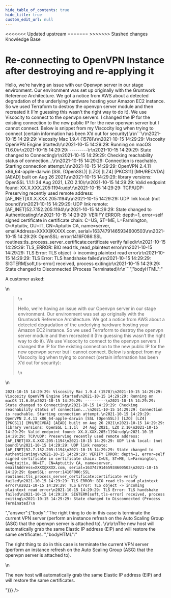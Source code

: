 ```yaml
---
hide_table_of_contents: true
hide_title: true
custom_edit_url: null
---
```



<head>
<<<<<<< Updated upstream
  <link rel="canonical" href="https://github.com/tnn-tnn-tnn-tnn-tnn-gruntwork-io/knowledge-base/discussions/38" />
=======
  <link rel="canonical" href="https://github.com/tnn-gruntwork-io/knowledge-base/discussions/38" />
>>>>>>> Stashed changes
</head>

<CenterLayout>
<span className="searchCategory">Knowledge Base</span>
<h1>Re-connecting to OpenVPN Instance after destroying and re-applying it</h1>
<GitHub discussion={{"id":"D_kwDOF8slf84AN3Mi","number":38,"author":{"login":"zackproser"},"title":"Re-connecting to OpenVPN Instance after destroying and re-applying it","body":"A customer asked: \r\n> Hello, we’re having an issue with our Openvpn server in our stage environment. Our environment was set up originally with the Gruntwork Reference Architecture.  We got a notice from AWS about a detected degradation of the underlying hardware hosting your Amazon EC2 instance. So we used Terraform to destroy the openvpn server module and then recreated it (I’m guessing this wasn’t the right way to do it). We use Viscocity to connect to the openvpn servers. I changed the IP for the existing connection to the new public IP for the new openvpn server but I cannot connect. Below is snippet from  my Viscocity log when trying to connect (certain information has been X’d out for security):\r\n```\r\n2021-10-15 14:29:29: Viscosity Mac 1.9.4 (1578)\r\n2021-10-15 14:29:29: Viscosity OpenVPN Engine Started\r\n2021-10-15 14:29:29: Running on macOS 11.6.0\r\n2021-10-15 14:29:29: ---------\r\n2021-10-15 14:29:29: State changed to Connecting\r\n2021-10-15 14:29:29: Checking reachability status of connection...\r\n2021-10-15 14:29:29: Connection is reachable. Starting connection attempt.\r\n2021-10-15 14:29:29: OpenVPN 2.4.11 x86_64-apple-darwin [SSL (OpenSSL)] [LZO] [LZ4] [PKCS11] [MH/RECVDA] [AEAD] built on Aug 26 2021\r\n2021-10-15 14:29:29: library versions: OpenSSL 1.1.1l  24 Aug 2021, LZO 2.10\r\n2021-10-15 14:29:29: Valid endpoint found: XX.X.XXX.205:1194:udp\r\n2021-10-15 14:29:29: TCP/UDP: Preserving recently used remote address: [AF_INET]XX.X.XXX.205:1194\r\n2021-10-15 14:29:29: UDP link local: (not bound)\r\n2021-10-15 14:29:29: UDP link remote: [AF_INET]52.7.152.205:1194\r\n2021-10-15 14:29:29: State changed to Authenticating\r\n2021-10-15 14:29:29: VERIFY ERROR: depth=1, error=self signed certificate in certificate chain: C=US, ST=ME, L=Farmington, O=Aptuitiv, OU=IT, CN=Aptuitiv CA, name=server, emailAddress=XXXX@XXXX.com, serial=16374791465934600503\r\n2021-10-15 14:29:29: OpenSSL: error:1416F086:SSL routines:tls_process_server_certificate:certificate verify failed\r\n2021-10-15 14:29:29: TLS_ERROR: BIO read tls_read_plaintext error\r\n2021-10-15 14:29:29: TLS Error: TLS object -> incoming plaintext read error\r\n2021-10-15 14:29:29: TLS Error: TLS handshake failed\r\n2021-10-15 14:29:29: SIGTERM[soft,tls-error] received, process exiting\r\n2021-10-15 14:29:29: State changed to Disconnected (Process Terminated)\r\n```","bodyHTML":"<p dir=\"auto\">A customer asked:</p>\n<blockquote>\n<p dir=\"auto\">Hello, we’re having an issue with our Openvpn server in our stage environment. Our environment was set up originally with the Gruntwork Reference Architecture.  We got a notice from AWS about a detected degradation of the underlying hardware hosting your Amazon EC2 instance. So we used Terraform to destroy the openvpn server module and then recreated it (I’m guessing this wasn’t the right way to do it). We use Viscocity to connect to the openvpn servers. I changed the IP for the existing connection to the new public IP for the new openvpn server but I cannot connect. Below is snippet from  my Viscocity log when trying to connect (certain information has been X’d out for security):</p>\n</blockquote>\n<div class=\"snippet-clipboard-content notranslate position-relative overflow-auto\" data-snippet-clipboard-copy-content=\"2021-10-15 14:29:29: Viscosity Mac 1.9.4 (1578)\n2021-10-15 14:29:29: Viscosity OpenVPN Engine Started\n2021-10-15 14:29:29: Running on macOS 11.6.0\n2021-10-15 14:29:29: ---------\n2021-10-15 14:29:29: State changed to Connecting\n2021-10-15 14:29:29: Checking reachability status of connection...\n2021-10-15 14:29:29: Connection is reachable. Starting connection attempt.\n2021-10-15 14:29:29: OpenVPN 2.4.11 x86_64-apple-darwin [SSL (OpenSSL)] [LZO] [LZ4] [PKCS11] [MH/RECVDA] [AEAD] built on Aug 26 2021\n2021-10-15 14:29:29: library versions: OpenSSL 1.1.1l  24 Aug 2021, LZO 2.10\n2021-10-15 14:29:29: Valid endpoint found: XX.X.XXX.205:1194:udp\n2021-10-15 14:29:29: TCP/UDP: Preserving recently used remote address: [AF_INET]XX.X.XXX.205:1194\n2021-10-15 14:29:29: UDP link local: (not bound)\n2021-10-15 14:29:29: UDP link remote: [AF_INET]52.7.152.205:1194\n2021-10-15 14:29:29: State changed to Authenticating\n2021-10-15 14:29:29: VERIFY ERROR: depth=1, error=self signed certificate in certificate chain: C=US, ST=ME, L=Farmington, O=Aptuitiv, OU=IT, CN=Aptuitiv CA, name=server, emailAddress=XXXX@XXXX.com, serial=16374791465934600503\n2021-10-15 14:29:29: OpenSSL: error:1416F086:SSL routines:tls_process_server_certificate:certificate verify failed\n2021-10-15 14:29:29: TLS_ERROR: BIO read tls_read_plaintext error\n2021-10-15 14:29:29: TLS Error: TLS object -&gt; incoming plaintext read error\n2021-10-15 14:29:29: TLS Error: TLS handshake failed\n2021-10-15 14:29:29: SIGTERM[soft,tls-error] received, process exiting\n2021-10-15 14:29:29: State changed to Disconnected (Process Terminated)\"><pre class=\"notranslate\"><code class=\"notranslate\">2021-10-15 14:29:29: Viscosity Mac 1.9.4 (1578)\n2021-10-15 14:29:29: Viscosity OpenVPN Engine Started\n2021-10-15 14:29:29: Running on macOS 11.6.0\n2021-10-15 14:29:29: ---------\n2021-10-15 14:29:29: State changed to Connecting\n2021-10-15 14:29:29: Checking reachability status of connection...\n2021-10-15 14:29:29: Connection is reachable. Starting connection attempt.\n2021-10-15 14:29:29: OpenVPN 2.4.11 x86_64-apple-darwin [SSL (OpenSSL)] [LZO] [LZ4] [PKCS11] [MH/RECVDA] [AEAD] built on Aug 26 2021\n2021-10-15 14:29:29: library versions: OpenSSL 1.1.1l  24 Aug 2021, LZO 2.10\n2021-10-15 14:29:29: Valid endpoint found: XX.X.XXX.205:1194:udp\n2021-10-15 14:29:29: TCP/UDP: Preserving recently used remote address: [AF_INET]XX.X.XXX.205:1194\n2021-10-15 14:29:29: UDP link local: (not bound)\n2021-10-15 14:29:29: UDP link remote: [AF_INET]52.7.152.205:1194\n2021-10-15 14:29:29: State changed to Authenticating\n2021-10-15 14:29:29: VERIFY ERROR: depth=1, error=self signed certificate in certificate chain: C=US, ST=ME, L=Farmington, O=Aptuitiv, OU=IT, CN=Aptuitiv CA, name=server, emailAddress=XXXX@XXXX.com, serial=16374791465934600503\n2021-10-15 14:29:29: OpenSSL: error:1416F086:SSL routines:tls_process_server_certificate:certificate verify failed\n2021-10-15 14:29:29: TLS_ERROR: BIO read tls_read_plaintext error\n2021-10-15 14:29:29: TLS Error: TLS object -&gt; incoming plaintext read error\n2021-10-15 14:29:29: TLS Error: TLS handshake failed\n2021-10-15 14:29:29: SIGTERM[soft,tls-error] received, process exiting\n2021-10-15 14:29:29: State changed to Disconnected (Process Terminated)\n</code></pre></div>","answer":{"body":"The right thing to do in this case is terminate the current VPN server (perform an instance refresh on the Auto Scaling Group (ASG) that the openvpn server is attached to). \r\n\r\nThe new host will automatically grab the same Elastic IP address (EIP) and will restore the same certificates. ","bodyHTML":"<p dir=\"auto\">The right thing to do in this case is terminate the current VPN server (perform an instance refresh on the Auto Scaling Group (ASG) that the openvpn server is attached to).</p>\n<p dir=\"auto\">The new host will automatically grab the same Elastic IP address (EIP) and will restore the same certificates.</p>"}}} />

</CenterLayout>
  

<!-- ##DOCS-SOURCER-START
{
  "sourcePlugin": "github-discussions",
  "hash": "91e114bc776c7785ceeea8438900a4d6"
}
##DOCS-SOURCER-END -->
